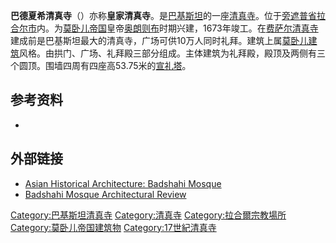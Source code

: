 {{Infobox religious building
|building_name = <font size=3>巴德夏希清真寺</font>
|image = Badshahi Mosque July 1 2005 pic32 by Ali Imran (1).jpg
|caption = {{maplink|frame=yes|plain=yes|type=point|zoom=15|frame-align=center|frame-width=280}}
|location = {{Flagicon|Pakistan}} [[巴基斯坦|巴基斯坦]][[拉合尔|拉合尔]]
|geo = {{coord|31|35|17.07|N|74|18|36.45|E|format=dms|region:PK_type:landmark_scale:5000|display=inline,title}}
|religious_affiliation = [[逊尼派|逊尼派]]
|province = [[旁遮普省|旁遮普省]] 
|district = [[拉合尔县|拉合尔县]]
|consecration_year = 1671年
|status = [[清真寺|清真寺]]
|leadership = [[奥朗则布|奥朗则布]]
|website =
|architect =
|architecture_type = 清真寺
|architecture_style = [[伊斯兰建筑|伊斯兰]], [[莫卧儿建筑|莫卧儿]]
|facade_direction =
|year_completed = 1673年
|construction_cost =
|capacity = 100,000人
|length =
|width =
|width_nave =
|height_max =
|dome_quantity = 3
|dome_height_outer =
|dome_height_inner =
|dome_dia_outer =
|dome_dia_inner =
|minaret_quantity = 8 (4 major, 4 minor)
|minaret_height = 53.75 m
|spire_quantity =
|spire_height =
|materials =
}}
'''巴德夏希清真寺'''（{{lang-ur|{{Nastaliq|بادشاھی مسجد}}}}）亦称'''皇家清真寺'''。是[[巴基斯坦|巴基斯坦]]的一座[[清真寺|清真寺]]。位于[[旁遮普省|旁遮普省]][[拉合尔市|拉合尔市]]内。为[[莫卧儿帝国|莫卧儿帝国]]皇帝[[奥朗则布|奥朗则布]]时期兴建，1673年竣工。在[[费萨尔清真寺|费萨尔清真寺]]建成前是巴基斯坦最大的清真寺，广场可供10万人同时礼拜。建筑上属[[莫卧儿建筑|莫卧儿建筑]]风格。由拱门、广场、礼拜殿三部分组成。主体建筑为礼拜殿，殿顶及两侧有三个圆顶。围墙四周有四座高53.75米的[[宣礼塔|宣礼塔]]。

==参考资料==
{{Translation/Ref|lang=en|article=Badshahi Mosque|oldid=394113860}}
*{{cite book zh |author=辞海编纂委员会 |title=《辞海》（1999年版） |format=M |edition=1 |location=上海
 |publisher=上海辞书出版社 |date=2000 |pages= |id= ISBN 7-5326-0630-9}}

==外部链接==
{{Commonscat|Badshahi Masjid}}
*[http://www.orientalarchitecture.com/pakistan/lahore/badshahi.php Asian Historical Architecture: Badshahi Mosque] {{Wayback|url=http://www.orientalarchitecture.com/pakistan/lahore/badshahi.php |date=20091001171626 }}
*[http://www.islamicarchitecture.org/architecture/badshahimosque.html Badshahi Mosque Architectural Review]{{Dead link}}

{{Religion-buil-stub}}
{{莫卧儿帝国}}

[[Category:巴基斯坦清真寺|Category:巴基斯坦清真寺]]
[[Category:清真寺|Category:清真寺]]
[[Category:拉合爾宗教場所|Category:拉合爾宗教場所]]
[[Category:莫卧儿帝国建筑物|Category:莫卧儿帝国建筑物]]
[[Category:17世紀清真寺|Category:17世紀清真寺]]